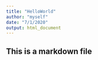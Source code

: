 ```yaml
---
title: "HelloWorld"
author: "myself"
date: "7/1/2020"
output: html_document
---
```


## This is a markdown file